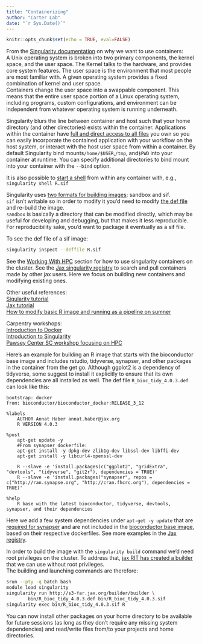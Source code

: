 ```yaml
---
title: "Containerizing"
author: "Carter Lab"
date: "`r Sys.Date()`"
---
```


```r
knitr::opts_chunk$set(echo = TRUE, eval=FALSE)
```


From the [Singularity documentation](https://sylabs.io/guides/3.5/user-guide/introduction.html#why-use-containers) on why we want to use containers:  
A Unix operating system is broken into two primary components, the kernel space, and the user space. The Kernel talks to the hardware, and provides core system features. The user space is the environment that most people are most familiar with. A given operating system provides a fixed combination of kernel and user space.  
Containers change the user space into a swappable component. This means that the entire user space portion of a Linux operating system, including programs, custom configurations, and environment can be independent from whatever operating system is running underneath.  

Singularity blurs the line between container and host such that your home directory (and other directories) exists within the container. Applications within the container have [full and direct access to all files ](https://sylabs.io/guides/3.5/user-guide/quick_start.html#working-with-files) you own so you can easily incorporate the contained application with your workflow on the host system, or interact with the host user space from within a container. By default Singularity bind mounts`/home/$USER`,`/tmp`, and`$PWD` into your container at runtime. You can specify additional directories to bind mount into your container with the `--bind` option.  

It is also possible to [start a shell](https://sylabs.io/guides/3.5/user-guide/quick_start.html#shell) from within any container with, e.g., `singularity shell R.sif`

Singularity uses [two formats for building images](https://sylabs.io/guides/3.5/user-guide/quick_start.html#build-images-from-scratch): sandbox and sif.  
`sif` isn't writable so in order to modify it you'd need to modify [the def file](https://sylabs.io/guides/3.0/user-guide/definition_files.html) and re-build the image.  
`sandbox` is basically a directory that can be modified directly, which may be useful for developing and debugging, but that makes it less reproducible. For reproducibility sake, you'd want to package it eventually as a sif file.

To see the def file of a sif image:
```bash
singularity inspect --deffile R.sif
```

See the [Working With HPC](Working_with_hpc.html) section for how to use singularity containers on the cluster. See the [Jax singularity registry](https://jaxreg.jax.org/) to search and pull containers made by other jax users. Here we focus on building new containers and modifying existing ones.     

Other useful references:  
[Sigularity tutorial](https://singularity-tutorial.github.io/)   
[Jax tutorial](https://jacksonlaboratory.sharepoint.com/sites/ResearchIT/SitePages/Hands-on--Basics-of-working-with-Singularity.aspx)   
[How to modify basic R image and running as a pipeline on sumner](https://hpctalk.jax.org/t/running-first-r-pipeline-on-sumner/73)

Carpentry workshops:  
[Introduction to Docker](https://carpentries-incubator.github.io/docker-introduction/)  
[Introduction to Singularity](https://carpentries-incubator.github.io/singularity-introduction/index.html)  
[Pawsey Center SC workshop focusing on HPC](https://pawseysc.github.io/sc19-containers/)

Here's an example for building an R image that starts with the bioconductor base image and includes rstudio, tidyverse, synapser, and other packages in the container from the get go. Although ggplot2 is a dependency of tidyverse, some suggest to install it explicitly to ensure that its own dependencies are all installed as well.
The def file `R_bioc_tidy_4.0.3.def` can look like this:
```
bootstrap: docker
from: bioconductor/bioconductor_docker:RELEASE_3_12

%labels
	AUTHOR Annat Haber annat.haber@jax.org
	R VERSION 4.0.3

%post
	apt-get update -y
	#From synapser dockerfile:
	apt-get install -y dpkg-dev zlib1g-dev libssl-dev libffi-dev
	apt-get install -y libcurl4-openssl-dev		

	R --slave -e 'install.packages(c("ggplot2", "gridExtra", "devtools", "tidyverse", "git2r"), dependencies = TRUE)'
 	R --slave -e 'install.packages("synapser", repos = c("http://ran.synapse.org", "http://cran.fhcrc.org"), dependencies = TRUE)'

%help
 	R base with the latest bioconductor, tidyverse, devtools, synapser, and their dependencies
```
Here we add a few system dependencies under `apt-get -y update` that are [required for synapser](https://github.com/Sage-Bionetworks/synapser/blob/master/Dockerfile) and are not included in the [bioconductor base image](https://github.com/Bioconductor/bioconductor_docker/blob/master/Dockerfile), based on their respective dockerfiles. See more examples in the [Jax registry](https://jaxreg.jax.org/).
  
In order to build the image with the `singularity build` command we'd need root privileges on the cluster. To address that, [jax RIT has created a builder](https://jacksonlaboratory.sharepoint.com/sites/ResearchIT/SitePages/Using-the-JAX-internal-Container-Builder-Service.aspx) that we can use without root privileges.  
The building and launching commands are therefore:
```bash
srun --pty -q batch bash
module load singularity
singularity run http://s3-far.jax.org/builder/builder \
        bin/R_bioc_tidy_4.0.3.def bin/R_bioc_tidy_4.0.3.sif
singularity exec bin/R_bioc_tidy_4.0.3.sif R
```
You can now install other packages on your home directory to be available for future sessions (as long as they don't require any missing system dependencies) and read/write files from/to your projects and home directories.

